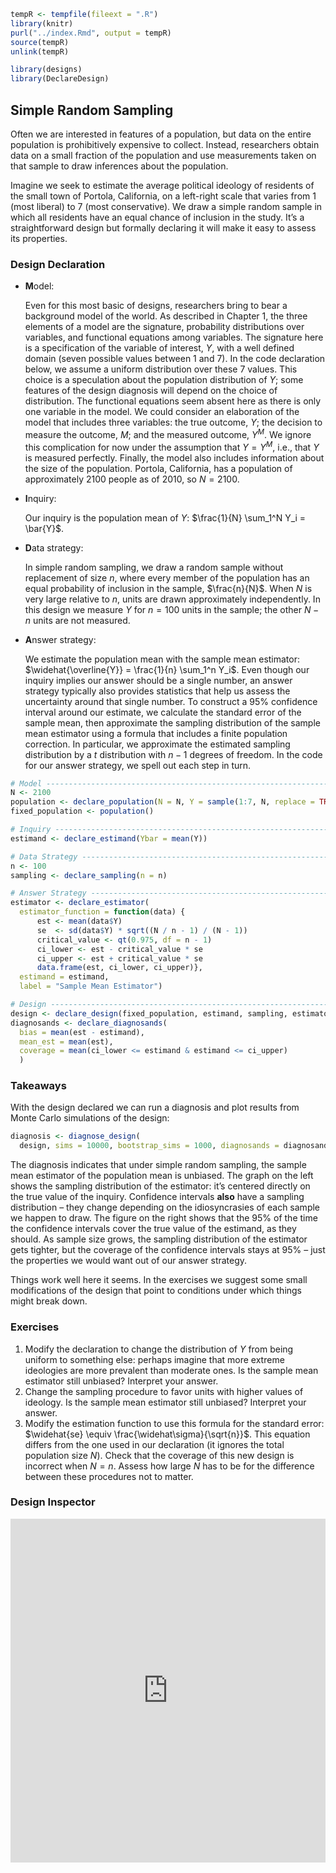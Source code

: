 
```r
tempR <- tempfile(fileext = ".R")
library(knitr)
purl("../index.Rmd", output = tempR)
source(tempR)
unlink(tempR)
```

```r
library(designs)
library(DeclareDesign)
```

## Simple Random Sampling

Often we are interested in features of a population, but data on the entire population is prohibitively expensive to collect. Instead, researchers obtain data on a small fraction of the population and use measurements taken on that sample to draw inferences about the population.

Imagine we seek to estimate the average political ideology of residents of the small town of Portola, California, on a left-right scale that varies from 1 (most liberal) to 7 (most conservative). We draw a simple random sample in which all residents have an equal chance of inclusion in the study. It's a straightforward design but formally declaring it will make it easy to assess its properties. 

### Design Declaration

- **M**odel: 

    Even for this most basic of designs, researchers bring to bear a background model of the world. As described in Chapter 1, the three elements of a model are the signature, probability distributions over variables, and functional equations among variables. The signature here is a specification of the variable of interest, $Y$, with a well defined domain (seven possible values between 1 and 7). In the code declaration below, we assume a uniform distribution over these 7 values. This choice is a speculation about the population distribution of $Y$; some features of the design diagnosis will depend on the choice of distribution. The functional equations seem absent here as there is only one variable in the model. We could consider an elaboration of the model that includes three variables: the true outcome, $Y$; the decision to measure the outcome, $M$; and the measured outcome, $Y^M$. We ignore this complication for now under the assumption that $Y = Y^M$, i.e., that $Y$ is measured perfectly. Finally, the model also includes information about the size of the population. Portola, California, has a population of approximately 2100 people as of 2010, so $N = 2100$.

- **I**nquiry: 

    Our inquiry is the population mean of $Y$: $\frac{1}{N} \sum_1^N Y_i = \bar{Y}$.
    
- **D**ata strategy: 

    In simple random sampling, we draw a random sample without replacement of size $n$, where every member of the population has an equal probability of inclusion in the sample, $\frac{n}{N}$. When $N$ is very large relative to $n$, units are drawn approximately independently. In this design we measure $Y$ for $n=100$ units in the sample; the other $N-n$ units are not measured.

- **A**nswer strategy: 

    We estimate the population mean with the sample mean estimator: $\widehat{\overline{Y}} = \frac{1}{n} \sum_1^n Y_i$. Even though our inquiry implies our answer should be a single number, an answer strategy typically also provides statistics that help us assess the uncertainty around that single number. To construct a 95\% confidence interval around our estimate, we calculate the standard error of the sample mean, then approximate the sampling distribution of the sample mean estimator using a formula that includes a finite population correction. In particular, we approximate the estimated sampling distribution by a $t$ distribution with $n - 1$ degrees of freedom. In the code for our answer strategy, we spell out each step in turn. 

```r
# Model -------------------------------------------------------------------
N <- 2100
population <- declare_population(N = N, Y = sample(1:7, N, replace = TRUE))
fixed_population <- population()

# Inquiry -----------------------------------------------------------------
estimand <- declare_estimand(Ybar = mean(Y))

# Data Strategy -----------------------------------------------------------
n <- 100
sampling <- declare_sampling(n = n)

# Answer Strategy ---------------------------------------------------------
estimator <- declare_estimator(
  estimator_function = function(data) {
      est <- mean(data$Y)
      se  <- sd(data$Y) * sqrt((N / n - 1) / (N - 1))
      critical_value <- qt(0.975, df = n - 1)
      ci_lower <- est - critical_value * se
      ci_upper <- est + critical_value * se
      data.frame(est, ci_lower, ci_upper)}, 
  estimand = estimand,
  label = "Sample Mean Estimator")

# Design ------------------------------------------------------------------
design <- declare_design(fixed_population, estimand, sampling, estimator)
diagnosands <- declare_diagnosands(
  bias = mean(est - estimand),
  mean_est = mean(est),
  coverage = mean(ci_lower <= estimand & estimand <= ci_upper)
  )
```

### Takeaways

With the design declared we can run a diagnosis and plot results from Monte Carlo simulations of the design:

```r
diagnosis <- diagnose_design(
  design, sims = 10000, bootstrap_sims = 1000, diagnosands = diagnosands)
```


<!-- ```{r, echo=FALSE, eval = rerun_templates} -->
<!-- diagnosis <- diagnose_design(design, sims = sims, bootstrap = TRUE,bootstrap_sims = 1000, diagnosands = diagnosands) -->
<!-- diagnosis$diagnosands$mean_estimand <- mean(diagnosis$simulations$estimand) -->
<!-- saveRDS(diagnosis, file = "../examples_data/srs_diagnosis.rds") -->
<!-- saveRDS(design, file = "../examples_data/srs_design.rds") -->
<!-- ``` -->

<!-- ```{r, echo = FALSE} -->
<!-- diagnosis <- readRDS("../examples_data/srs_diagnosis.rds") -->
<!-- diagnosis_table <- get_diagnosands(diagnosis)[,c("mean_est","bias","se(bias)","coverage","se(coverage)")] -->
<!-- colnames(diagnosis_table) <- c("Mean Estimate","Bias","SE(Bias)","Coverage","SE(Coverage)") -->
<!-- kable(diagnosis_table, digit = 3) -->
<!-- ``` -->

<!-- ```{r, echo=FALSE, fig.height = 3.5} -->
<!-- local_sims <- get_simulations(diagnosis) %>%  -->
<!--   mutate(sim_order = fct_reorder(factor(sim_ID), x = (ci_lower + ci_upper)/2), -->
<!--          covers = as.numeric(ci_lower <= estimand & ci_upper >= estimand), -->
<!--          mean_estimand = mean(estimand)) -->
<!-- local_diagnosis <- get_diagnosands(diagnosis) -->
<!-- local_diagnosis$mean_estimand <- mean(local_sims$mean_estimand) -->

<!--       g1 <-  -->
<!--         local_sims %>% -->
<!--         ggplot(aes(est)) + -->
<!--         geom_histogram(bins = 50) + -->
<!--         geom_vline(data = local_diagnosis, aes(xintercept = mean_estimand),  -->
<!--                    color = "red", linetype = "dashed") + -->
<!--         dd_theme() + -->
<!--         theme(axis.text.y = element_blank(), -->
<!--               axis.title.y = element_blank(), -->
<!--               axis.ticks.y = element_blank(), -->
<!--               legend.position = "none",  -->
<!--               panel.grid.major = element_blank()) + -->
<!--         # coord_cartesian(xlim = c(3.5, 0.75)) + -->
<!--         xlab("Sample Mean Estimates")  -->

<!--       g2 <- -->
<!--         local_sims %>% -->
<!--         ggplot(aes(y = sim_order, x = est, color = covers)) + -->
<!--         geom_errorbarh(aes(xmin = ci_lower, xmax = ci_upper), height = 0) + -->
<!--         geom_vline(data = local_diagnosis, aes(xintercept = mean_estimand),  -->
<!--                    color = "red", linetype = "dashed") + -->
<!--         dd_theme() + -->
<!--         theme(axis.text.y = element_blank(), -->
<!--               axis.title.y = element_blank(), -->
<!--               axis.ticks.y = element_blank(), -->
<!--               legend.position = "none",  -->
<!--               panel.grid.major = element_blank()) + -->
<!--         # coord_cartesian(xlim = c(0.25, 0.75)) + -->
<!--         xlab("95% Confidence Intervals") -->

<!-- #if (knitr::opts_knit$get("rmarkdown.pandoc.to") != "html") { -->
<!--   #grid.arrange(g1, g2, ncol = 2) -->
<!-- #} -->
<!-- ``` -->

The diagnosis indicates that under simple random sampling, the sample mean estimator of the population mean is unbiased. The graph on the left shows the sampling distribution of the estimator: it's centered directly on the true value of the inquiry. Confidence intervals **also** have a sampling distribution -- they change depending on the idiosyncrasies of each sample we happen to draw. The figure on the right shows that the 95% of the time the confidence intervals cover the true value of the estimand, as they should. As sample size grows, the sampling distribution of the estimator gets tighter, but the coverage of the confidence intervals stays at 95% -- just the properties we would want out of our answer strategy.

Things work well here it seems. In the exercises we suggest some small modifications of the design that point to conditions under which things might break down.

### Exercises

1. Modify the declaration to change the distribution of $Y$ from being uniform to something else: perhaps imagine that more extreme ideologies are more prevalent than moderate ones. Is the sample mean estimator still unbiased? Interpret your answer.
2. Change the sampling procedure to favor units with higher values of ideology. Is the sample mean estimator still unbiased? Interpret your answer.
3. Modify the estimation function to use this formula for the standard error: $\widehat{se} \equiv \frac{\widehat\sigma}{\sqrt{n}}$. This equation differs from the one used in our declaration (it ignores the total population size $N$). Check that the coverage of this new design is incorrect when $N=n$. Assess how large $N$ has to be for the difference between these procedures not to matter. 

### Design Inspector

<iframe src="https://graemeblair.shinyapps.io/inspect_design/?design=srs" style="border: none; width: 100%; height: 550px"></iframe>
